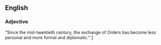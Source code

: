 
==English==

===Adjective===

"Since the mid-twentieth century, the exchange of Orders has become less personal and more formal and diplomatic." [http://www.royal.gov.uk/output/page4872.asp]